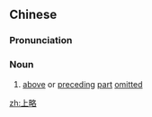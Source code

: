 ==Chinese==
{{zh-forms}}

===Pronunciation===
{{zh-pron
|m=shànglüè
|c=soeng6 loek6
|cat=n
}}

===Noun===
{{zh-noun}}

# [[above]] or [[preceding]] [[part]] [[omitted]]

[[zh:上略]]